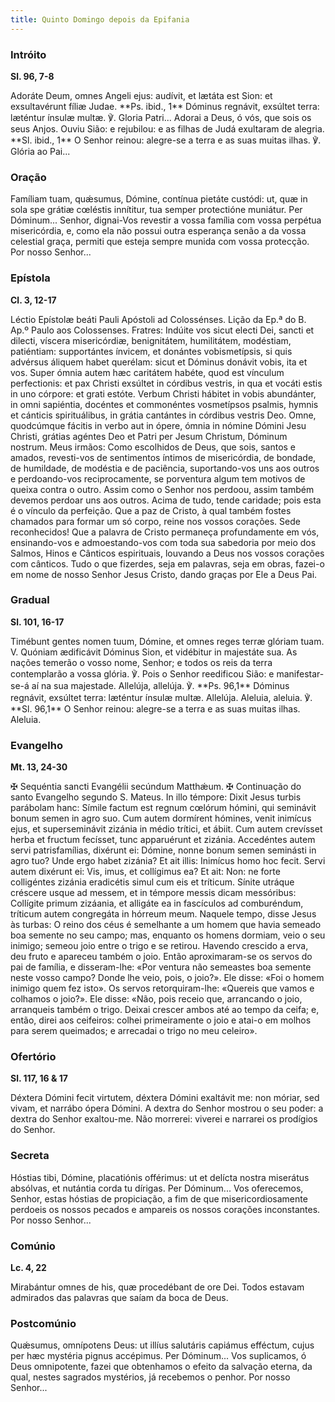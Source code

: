 ```yaml
---
title: Quinto Domingo depois da Epifania
---
```


### Intróito

**Sl. 96, 7-8**

<div class="side-by-side not-content">
  <span>
    Adoráte Deum, omnes Angeli ejus: audívit, et lætáta est Sion: et
    exsultavérunt fíliæ Judae. **Ps. ibid., 1** Dóminus regnávit, exsúltet
    terra: læténtur ínsulæ multæ. ℣. Gloria Patri...
  </span>
  <span>
    Adorai a Deus, ó vós, que sois os seus Anjos. Ouviu Sião: e rejubilou: e as
    filhas de Judá exultaram de alegria. **Sl. ibid., 1** O Senhor reinou:
    alegre-se a terra e as suas muitas ilhas. ℣. Glória ao Pai...
  </span>
</div>

### Oração

<div class="side-by-side not-content">
  <span>
    Famíliam tuam, quǽsumus, Dómine, contínua pietáte custódi: ut, quæ in sola
    spe grátiæ cœléstis innítitur, tua semper protectióne muniátur. Per
    Dóminum...
  </span>
  <span>
    Senhor, dignai-Vos revestir a vossa família com vossa perpétua misericórdia,
    e, como ela não possui outra esperança senão a da vossa celestial graça,
    permiti que esteja sempre munida com vossa protecção. Por nosso Senhor...
  </span>
</div>

### Epístola

**Cl. 3, 12-17**

<div class="side-by-side not-content">
  <span>Léctio Epístolæ beáti Pauli Apóstoli ad Colossénses.</span>
  <span>Lição da Ep.ª do B. Ap.º Paulo aos Colossenses.</span>
  <span>
    Fratres: Indúite vos sicut electi Dei, sancti et dilecti, víscera
    misericórdiæ, benignitátem, humilitátem, modéstiam, patiéntiam: supportántes
    ínvicem, et donántes vobismetípsis, si quis advérsus áliquem habet querélam:
    sicut et Dóminus donávit vobis, ita et vos. Super ómnia autem hæc caritátem
    habéte, quod est vínculum perfectionis: et pax Christi exsúltet in córdibus
    vestris, in qua et vocáti estis in uno córpore: et grati estóte. Verbum
    Christi hábitet in vobis abundánter, in omni sapiéntia, docéntes et
    commonéntes vosmetípsos psalmis, hymnis et cánticis spirituálibus, in grátia
    cantántes in córdibus vestris Deo. Omne, quodcúmque fácitis in verbo aut in
    ópere, ómnia in nómine Dómini Jesu Christi, grátias agéntes Deo et Patri per
    Jesum Christum, Dóminum nostrum.
  </span>
  <span>
    Meus irmãos: Como escolhidos de Deus, que sois, santos e amados, revesti-vos
    de sentimentos íntimos de misericórdia, de bondade, de humildade, de
    modéstia e de paciência, suportando-vos uns aos outros e perdoando-vos
    reciprocamente, se porventura algum tem motivos de queixa contra o outro.
    Assim como o Senhor nos perdoou, assim também devemos perdoar uns aos
    outros. Acima de tudo, tende caridade; pois esta é o vínculo da perfeição.
    Que a paz de Cristo, à qual também fostes chamados para formar um só corpo,
    reine nos vossos corações. Sede reconhecidos! Que a palavra de Cristo
    permaneça profundamente em vós, ensinando-vos e admoestando-vos com toda sua
    sabedoria por meio dos Salmos, Hinos e Cânticos espirituais, louvando a Deus
    nos vossos corações com cânticos. Tudo o que fizerdes, seja em palavras,
    seja em obras, fazei-o em nome de nosso Senhor Jesus Cristo, dando graças
    por Ele a Deus Pai.
  </span>
</div>

### Gradual

**Sl. 101, 16-17**

<div class="side-by-side not-content">
  <span>
    Timébunt gentes nomen tuum, Dómine, et omnes reges terræ glóriam tuam. V.
    Quóniam ædificávit Dóminus Sion, et vidébitur in majestáte sua.
  </span>
  <span>
    As nações temerão o vosso nome, Senhor; e todos os reis da terra
    contemplarão a vossa glória. ℣. Pois o Senhor reedificou Sião: e
    manifestar-se-á aí na sua majestade.
  </span>
  <span>
    Allelúja, allelúja. ℣. **Ps. 96,1** Dóminus regnávit, exsúltet terra:
    læténtur ínsulæ multæ. Allelúja.
  </span>
  <span>
    Aleluia, aleluia. ℣. **Sl. 96,1** O Senhor reinou: alegre-se a terra e as
    suas muitas ilhas. Aleluia.
  </span>
</div>

### Evangelho

**Mt. 13, 24-30**

<div class="side-by-side not-content">
  <span>
    <span class="text-red-500">✠</span> Sequéntia sancti Evangélii secúndum
    Matthǽum.
  </span>
  <span>
    <span class="text-red-500">✠</span> Continuação do santo Evangelho segundo
    S. Mateus.
  </span>
  <span>
    In illo témpore: Dixit Jesus turbis parábolam hanc: Símile factum est regnum
    cœlórum hómini, qui seminávit bonum semen in agro suo. Cum autem dormírent
    hómines, venit inimícus ejus, et superseminávit zizánia in médio trítici, et
    ábiit. Cum autem crevísset herba et fructum fecísset, tunc apparuérunt et
    zizánia. Accedéntes autem servi patrisfamílias, dixérunt ei: Dómine, nonne
    bonum semen seminásti in agro tuo? Unde ergo habet zizánia? Et ait illis:
    Inimícus homo hoc fecit. Servi autem dixérunt ei: Vis, imus, et collígimus
    ea? Et ait: Non: ne forte colligéntes zizánia eradicétis simul cum eis et
    tríticum. Sínite utráque créscere usque ad messem, et in témpore messis
    dicam messóribus: Collígite primum zizáania, et alligáte ea in fascículos ad
    comburéndum, tríticum autem congregáta in hórreum meum.
  </span>
  <span>
    Naquele tempo, disse Jesus às turbas: O reino dos céus é semelhante a um
    homem que havia semeado boa semente no seu campo; mas, enquanto os homens
    dormiam, veio o seu inimigo; semeou joio entre o trigo e se retirou. Havendo
    crescido a erva, deu fruto e apareceu também o joio. Então aproximaram-se os
    servos do pai de família, e disseram-lhe: «Por ventura não semeastes boa
    semente neste vosso campo? Donde lhe veio, pois, o joio?». Ele disse: «Foi o
    homem inimigo quem fez isto». Os servos retorquiram-lhe: «Quereis que vamos
    e colhamos o joio?». Ele disse: «Não, pois receio que, arrancando o joio,
    arranqueis também o trigo. Deixai crescer ambos até ao tempo da ceifa; e,
    então, direi aos ceifeiros: colhei primeiramente o joio e atai-o em molhos
    para serem queimados; e arrecadai o trigo no meu celeiro».
  </span>
</div>

### Ofertório

**Sl. 117, 16 & 17**

<div class="side-by-side not-content">
  <span>
    Déxtera Dómini fecit virtutem, déxtera Dómini exaltávit me: non móriar, sed
    vivam, et narrábo ópera Dómini.
  </span>
  <span>
    A dextra do Senhor mostrou o seu poder: a dextra do Senhor exaltou-me. Não
    morrerei: viverei e narrarei os prodígios do Senhor.
  </span>
</div>

### Secreta

<div class="side-by-side not-content">
  <span>
    Hóstias tibi, Dómine, placatiónis offérimus: ut et delícta nostra miserátus
    absólvas, et nutántia corda tu dírigas. Per Dóminum...
  </span>
  <span>
    Vos oferecemos, Senhor, estas hóstias de propiciação, a fim de que
    misericordiosamente perdoeis os nossos pecados e ampareis os nossos corações
    inconstantes. Por nosso Senhor...
  </span>
</div>

### Comúnio

**Lc. 4, 22**

<div class="side-by-side not-content">
  <span>Mirabántur omnes de his, quæ procedébant de ore Dei.</span>
  <span>Todos estavam admirados das palavras que saíam da boca de Deus.</span>
</div>

### Postcomúnio

<div class="side-by-side not-content">
  <span>
    Quǽsumus, omnípotens Deus: ut illíus salutáris capiámus efféctum, cujus per
    hæc mystéria pignus accépimus. Per Dóminum...
  </span>
  <span>
    Vos suplicamos, ó Deus omnipotente, fazei que obtenhamos o efeito da
    salvação eterna, da qual, nestes sagrados mystérios, já recebemos o penhor.
    Por nosso Senhor...
  </span>
</div>

